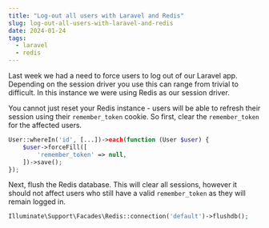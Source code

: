 ```yaml
---
title: "Log-out all users with Laravel and Redis"
slug: log-out-all-users-with-laravel-and-redis
date: 2024-01-24
tags:
  - laravel
  - redis
---
```


Last week we had a need to force users to log out of our Laravel app. Depending on the session driver you use this can range from trivial to difficult. In this instance we were using Redis as our session driver.

You cannot just reset your Redis instance - users will be able to refresh their session using their `remember_token` cookie. So first, clear the `remember_token` for the affected users.

```php
User::whereIn('id', [...])->each(function (User $user) {
    $user->forceFill([
        'remember_token' => null,
    ])->save();
});
```

Next, flush the Redis database. This will clear all sessions, however it should not affect users who still have a valid `remember_token` as they will remain logged in.

```php
Illuminate\Support\Facades\Redis::connection('default')->flushdb();
```